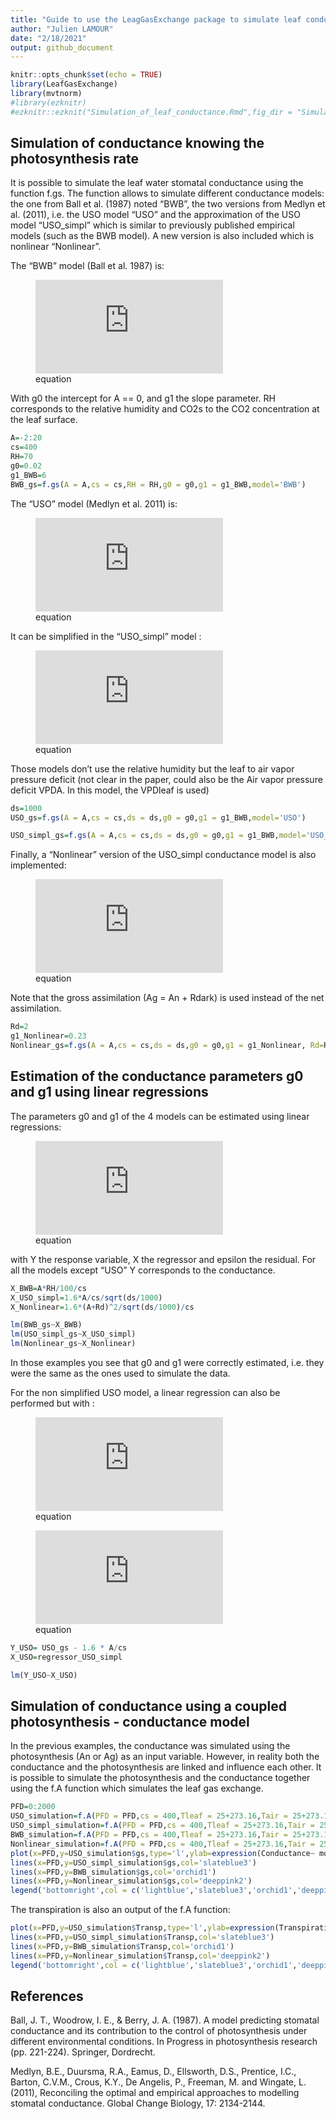 ```yaml
---
title: "Guide to use the LeagGasExchange package to simulate leaf conductance"
author: "Julien LAMOUR"
date: "2/18/2021"
output: github_document
---
```


```r

knitr::opts_chunk$set(echo = TRUE)
library(LeafGasExchange)
library(mvtnorm)
#library(ezknitr)
#ezknitr::ezknit("Simulation_of_leaf_conductance.Rmd",fig_dir = "Simulation_of_leaf_conductance_files",keep_md = TRUE,keep_html=FALSE)
```



## Simulation of conductance knowing the photosynthesis rate

It is possible to simulate the leaf water stomatal conductance using the function f.gs. The function allows to simulate different conductance models: the one from Ball et al. (1987) noted "BWB", the two versions from Medlyn et al. (2011), i.e. the USO model "USO" and the approximation of the USO model "USO_simpl" which is similar to previously published empirical models (such as the BWB model). A new version is also included which is nonlinear "Nonlinear". 

The "BWB" model (Ball et al. 1987) is:

![equation](https://latex.codecogs.com/gif.latex?g_%7Bsw%7D%3Dg_0&plus;g_1*A_n*RH/CO_%7B2s%7D)

With g0 the intercept for A == 0, and g1 the slope parameter. RH corresponds to the relative humidity and CO2s to the CO2 concentration at the leaf surface. 


```r
A=-2:20
cs=400
RH=70
g0=0.02
g1_BWB=6
BWB_gs=f.gs(A = A,cs = cs,RH = RH,g0 = g0,g1 = g1_BWB,model='BWB')
```

The "USO" model (Medlyn et al. 2011) is: 

![equation](https://latex.codecogs.com/gif.latex?g_%7Bsw%7D%3Dg_0&plus;1.6%281&plus;g_1%5Cfrac%7BA_n%7D%7BCO_%7B2s%7D%5Csqrt%7BVPD_%7Bleaf%7D%7D%7D%29)

It can be simplified in the "USO_simpl" model :  

![equation](https://latex.codecogs.com/gif.latex?g_%7Bsw%7D%3Dg_0&plus;1.6g_1%5Cfrac%7BA_n%7D%7BCO_%7B2s%7D%5Csqrt%7BVPD_%7Bleaf%7D%7D%7D)

Those models don't use the relative humidity but the leaf to air vapor pressure deficit (not clear in the paper, could also be the Air vapor pressure deficit VPDA. In this model, the VPDleaf is used)


```r
ds=1000
USO_gs=f.gs(A = A,cs = cs,ds = ds,g0 = g0,g1 = g1_BWB,model='USO')
```

```r
USO_simpl_gs=f.gs(A = A,cs = cs,ds = ds,g0 = g0,g1 = g1_BWB,model='USO_simpl')
```

Finally, a "Nonlinear" version of the USO_simpl conductance model is also implemented: 

![equation](https://latex.codecogs.com/gif.latex?g_%7Bsw%7D%3Dg_0&plus;1.6%281&plus;g_1%5Cfrac%7BA_g%5E2%7D%7BCO_%7B2s%7D%5Csqrt%7BVPD_%7Bleaf%7D%7D%7D%29)

Note that the gross assimilation (Ag = An + Rdark) is used instead of the net assimilation. 


```r
Rd=2
g1_Nonlinear=0.23
Nonlinear_gs=f.gs(A = A,cs = cs,ds = ds,g0 = g0,g1 = g1_Nonlinear, Rd=Rd,model='Nonlinear')
```


## Estimation of the conductance parameters g0 and g1 using linear regressions


The parameters g0 and g1 of the 4 models can be estimated using linear regressions:

![equation](https://latex.codecogs.com/gif.latex?Y%3Dg_0&plus;g_1X&plus;%5Cvarepsilon)

with Y the response variable, X the regressor and epsilon the residual. For all the models except "USO" Y corresponds to the conductance. 



```r
X_BWB=A*RH/100/cs
X_USO_simpl=1.6*A/cs/sqrt(ds/1000)
X_Nonlinear=1.6*(A+Rd)^2/sqrt(ds/1000)/cs

lm(BWB_gs~X_BWB)
lm(USO_simpl_gs~X_USO_simpl)
lm(Nonlinear_gs~X_Nonlinear)
```

In those examples you see that g0 and g1 were correctly estimated, i.e. they were the same as the ones used to simulate the data.

For the non simplified USO model, a linear regression can also be performed but with : 

![equation](https://latex.codecogs.com/gif.latex?Y%3Dg_%7Bsw%7D-%5Cfrac%7B1.6A_n%7D%7BCO_%7B2s%7D%7D)

![equation](https://latex.codecogs.com/gif.latex?X%3D%5Cfrac%7B1.6A_n%7D%7B%5Csqrt%7BVPD_%7Bleaf%7D%7DCO_%7B2s%7D%7D)



```r
Y_USO= USO_gs - 1.6 * A/cs
X_USO=regressor_USO_simpl

lm(Y_USO~X_USO)

```

## Simulation of conductance using a coupled photosynthesis - conductance model

In the previous examples, the conductance was simulated using the photosynthesis (An or Ag) as an input variable. However, in reality both the conductance and the photosynthesis are linked and influence each other. It is possible to simulate the photosynthesis and the conductance together using the f.A function which simulates the leaf gas exchange.


```r
PFD=0:2000
USO_simulation=f.A(PFD = PFD,cs = 400,Tleaf = 25+273.16,Tair = 25+273.16,RH = 70,param = f.make.param(g0=0.02,g1=3,model.gs = "USO"))
USO_simpl_simulation=f.A(PFD = PFD,cs = 400,Tleaf = 25+273.16,Tair = 25+273.16,RH = 70,param = f.make.param(g0=0.02,g1=2.67,model.gs = "USO_simpl"))
BWB_simulation=f.A(PFD = PFD,cs = 400,Tleaf = 25+273.16,Tair = 25+273.16,RH = 70,param = f.make.param(g0=0.02,g1=5,model.gs = "BWB"))
Nonlinear_simulation=f.A(PFD = PFD,cs = 400,Tleaf = 25+273.16,Tair = 25+273.16,RH = 70,param = f.make.param(g0=0.02,g1=0.23,model.gs = "Nonlinear",VcmaxRef=55,RdRef=0.015*55,JmaxRef=1.67*55,TpRef = 20,TBM = "CLM4.5"))
plot(x=PFD,y=USO_simulation$gs,type='l',ylab=expression(Conductance~ mol~m^-2~s^-1),col='lightblue')
lines(x=PFD,y=USO_simpl_simulation$gs,col='slateblue3')
lines(x=PFD,y=BWB_simulation$gs,col='orchid1')
lines(x=PFD,y=Nonlinear_simulation$gs,col='deeppink2')
legend('bottomright',col = c('lightblue','slateblue3','orchid1','deeppink2'),lty = c(1,1,1,1),legend=c("USO","USO_simpl","BWB","Nonlinear"))

```

The transpiration is also an output of the f.A function:

```r
plot(x=PFD,y=USO_simulation$Transp,type='l',ylab=expression(Transpiration~ mL~m^-2~s^-1),col='lightblue')
lines(x=PFD,y=USO_simpl_simulation$Transp,col='slateblue3')
lines(x=PFD,y=BWB_simulation$Transp,col='orchid1')
lines(x=PFD,y=Nonlinear_simulation$Transp,col='deeppink2')
legend('bottomright',col = c('lightblue','slateblue3','orchid1','deeppink2'),lty = c(1,1,1,1),legend=c("USO","USO_simpl","BWB","Nonlinear"))
```



## References
Ball, J. T., Woodrow, I. E., & Berry, J. A. (1987). A model predicting stomatal conductance and its contribution to the control of photosynthesis under different environmental conditions. In Progress in photosynthesis research (pp. 221-224). Springer, Dordrecht.

Medlyn, B.E., Duursma, R.A., Eamus, D., Ellsworth, D.S., Prentice, I.C., Barton, C.V.M., Crous, K.Y., De Angelis, P., Freeman, M. and Wingate, L. (2011), Reconciling the optimal and empirical approaches to modelling stomatal conductance. Global Change Biology, 17: 2134-2144. 

